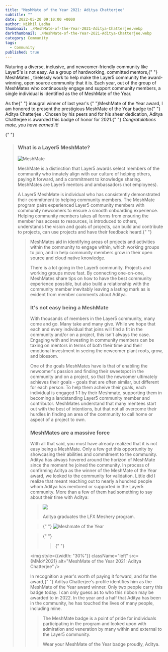 ```yaml
---
title: "MeshMate of the Year 2021: Aditya Chatterjee"
subtitle: ""
date: 2022-05-20 09:10:00 +0000
author: Nikhil Ladha
thumbnail: ./MeshMate-of-the-Year-2021-Aditya-Chatterjee.webp
darkthumbnail: ./MeshMate-of-the-Year-2021-Aditya-Chatterjee.webp
category: Community
tags:
  - Community
published: true
---
```







<BlogWrapper>

<p>
  Nuturing a diverse, inclusive, and newcomer-friendly community like Layer5's
  is not easy. As a group of hardworking, committed mentors,{" "}
  <Link to="/community/meshmates" className="highlight">
    MeshMates
  </Link>
  , tirelessly work to help make the Layer5 community the award-winning, open
  source community that it is. Each year, out of the group of MeshMates who
  continuously engage and support community members, a single individual is
  identified as the of MeshMate of the Year.
</p>

<p>
  As the{" "}
  <Link
    to="/blog/community/meshmate-of-the-year-2020-nikhil-ladha"
    className="highlight"
  >
    inaugral winner of last year's
  </Link>
  {" "}MeshMate of the Year award, I am honored to present the prestigious MeshMate
  of the Year badge to{" "}
  <Link to="/community/members/aditya-chatterjee" className="highlight">
    Aditya Chatterjee
  </Link>
  . Chosen by his peers and for his sheer dedication, Aditya Chatterjee is
  awarded this badge of honor for 2021.{" "}
  <i>Congratulations mate, you have earned it!</i>
</p>

{" "}
<Blockquote
  quote="Aditya was one of the mentees who I guided through the community as the MeshMate, and seeing him grow into a MeshMate and in turn be awarded the MeshMate of the Year award gives me the ultimate level of satisfaction and happiness! His dedication and commitment are commendable and his efforts truly appreciated. In some corner of my mind, I already knew he would be achieving this feat, and finally, the time has come. Many congratulations, Aditya, for achieving this. I wish you more in the future :)"
  person="Nikhil Ladha"
/>

<h3 style={{padding: "2rem 0"}}>What is a Layer5 MeshMate?</h3>

<img src={MeshMate} className="left" alt="MeshMate" />
<p>
  <Link className="highlight" to="/community/meshmates">
    MeshMate
  </Link>
  is a distinction that Layer5 awards select members of the community who innately
  align with our culture of helping others, paying it forward, and a commitment to
  knowledge sharing. MeshMates are Layer5 mentors and ambassadors (not employees).
</p>

<p>
  A Layer5 MeshMate is individual who has consistently demonstrated their
  commitment to helping community members. The MeshMate program pairs
  experienced Layer5 community members with community newcomers to ensure a
  smooth onboarding experience. Helping community members takes all forms from
  ensuring the member has access to resources, is introduced to others,
  understands the vision and goals of projects, can build and contribute to
  projects, can use projects and have their feedback heard.{" "}
  <Blockquote
    className="pull-right"
    style={{position: "relative"}}
    quote="I've known Aditya ever since he joined Layer5. He is an individual that I've watched grow both as a person and as a developer. He just takes things up willingly and gives his 100% no matter how simple or complex it is, which is something that I truly admire about him. It's not a surprise that he is chosen as the MeshMate of the year, considering the amount of impact he has made."
    person="Nithish Karthik"
  />
  MeshMates aid in identifying areas of projects and activities within the community
  to engage within, which working groups to join, and in help community members grow
  in their open source and cloud native knowledge.
</p>

<p>
  There is a lot going in the Layer5 community. Projects and working groups move
  fast. By connecting one-on-one, MeshMates share tips on how to have the best
  community experience possible, but also build a relationship with the
  community member inevitably leaving a lasting mark as is evident from member
  comments about Aditya.
</p>

<h3 style={{padding: "2rem 0"}}>It's not easy being a MeshMate</h3>

<p>
  With thousands of members in the Layer5 community, many come and go. Many take
  and many give. While we hope that each and every individual that joins will
  find a fit in the community and/or on a project, this isn't always the case.
  <BlockquoteAlt
    style={{width: "100%", position: "relative"}}
    quote="Aditya and I joined Layer5 around the same time. In fact, he was the one who introduced me to the community and has helped me every step of the way since then. It's incredible to see how much you've grown in your time here. There isn't a single part of our projects that you haven't contributed to. Your dedication and effort are truly inspiring. Congratulations! You definitely deserve this honor and more!"
    person="Debopriya Bhattacharjee"
  />
  Engaging with and investing in community members can be taxing on mentors in
  terms of both their time and their emotional investment in seeing the newcomer
  plant roots, grow, and blossom.
</p>

<p>
  One of the goals MeshMates have is that of enabling the newcomer's passion and
  finding their sweetspot in the community and on a project, so that the
  newcomer ultimately achieves their goals - goals that are often similar, but
  different for each person. To help them acheive their goals, each individual
  is engaged 1:1 by their Meshmate, supporting them in becoming a landstanding
  Layer5 community member and contributor. MeshMates understand that many
  mentees start out with the best of intentions, but that not all overcome their
  hurdles in finding an area of the community to call home or aspect of a
  project to own.
</p>

<BlockquoteAlt
  className="pull-left"
  quote="Meshmate Aditya is helpful in every kind and the one who should be looked after for the ideal meshmate characteristics. He has promised  Pizzas to each of his friends in Layer5 for this day that has come. Ideal."
  person="Abhishek Kumar"
/>

<BlockquoteAlt
  className="pull-left"
  quote="Aditya is one of the coolest and smartest person in the community. I'm hoping we meet in person very soon."
  person="Piyush Singariya"
/>

<BlockquoteAlt
  className="pull-left"
  quote="Even as a quiet observer, it is obvious to me that Aditya is diligent and persuasive, positive-minded, and always looking to improve."
  person="Mrittika Ganguli"
/>

<h3 style={{padding: "2rem 0"}}>MeshMates are a massive force</h3>
<p>
  With all that said, you must have already realized that it is not easy being a
  MeshMate. Only a few get this opportunity by showcasing their abilities and
  commitment to the community. Aditya has always hovered around the horizon of
  MeshMate since the moment he joined the community. In process of confirming
  Aditya as the winner of the MeshMate of the Year award, we looked to the
  community for validation. Little did I realize that meant reaching out to
  nearly a hundred people whom Aditya has mentored or supported in the Layer5
  community. More than a few of them had something to say about their time with
  Aditya:
</p>

<div className="responsive-blog">
  <Blockquote
    quote="Meshmate Aditiya is a very hardworking and very talented individual. His efforts are highly inspirational to all the newcomers in the Layer5 community. He is always ready to help others in the community and always considers others' feedback and suggestions. Many congratulations Aditya for this, and wishing him more in the future :)"
    person="Abhijay Jain"
  />

<div style={{display: "flex", flexWrap: "wrap", flexDirection: "row", float: "right", width: "40%"}}>
  <img src={graduateLFX} className="image-right" style={{width: "100%"}} />
  <p style={{color: "#666", fontStyle: "italic"}}>
    Aditya graduates the LFX Meshery program.
  </p>
</div>

</div>
<div className="responsive-blog">

<Blockquote
  quote="Meshmate Aditya is a cool, hardworking, and entertaining person :) . Always ready to help others."
  person="Axit Patel"
/>

  <Blockquote
    quote="Aditya was a great help when I was finding my feet in Layer5. He is always ready to help."
    person="Oluwabamikemi Kayode"
  />
</div>

<div className="responsive-blog">
  <Blockquote
    quote="Aditya’s suggestions on PRs are always helpful. My first PR in the Layer5 project was able to merge because Aditya suggested a CSS trick to improve responsiveness."
    person="Pranav Singh"
  />

<Blockquote
  quote="I was the first meshtee to get help from Aditya. : ) on the same day he was nominated meshmate. He helped me set up my local dev environment and did so with timely communication."
  person="Sekiranda Hamza"
/>

  <Blockquote
    quote="Aditya has been a great help to me since the beginning of my journey in Layer5. His suggestions are always helpful. I really like his willingness to help."
    person="Uzair Shaikh"
  />
  
</div>

<div className="responsive-blog">
  <Blockquote
    quote="The great thing about Aditya is that he is always ready to help the community with great ideas and suggestions. It's a delight to work together."
    person="Gaurav Chadha"
  />

{" "}
<img className="meshmate-img" src={MMOYAditya} alt="Meshmate of the Year" />

  <Blockquote
    quote="Aditya is a very talented and amazing individual to work with. He is always ready to help others."
    person="Nikhil Sharma" />
</div>

<div className="responsive-blog">
  <Blockquote
    quote="Aditya has been helpful from the very beginning, I started to contribute to the Layer5 community. His suggestions and tips to solve any issue always worked and it certainly made me amazed at how quickly he would find a solution. I wish him all the best."
    person="Aaditya Narayan Subedy"
  />

{" "}
<Blockquote
  quote="Aditya is hardworking, consistent, and always ready to lend a helping hand with no problem."
  person="Ashish Tiwari"
/>

{" "}
<Blockquote
  quote="You made great contributions to the community. Your passion and efforts are extremely inspirational. Congratulations Mate! You truly deserve this. PS: Your Github streak speaks louder than my words can xD.."
  person="Chinmay Mehta"
/>

  <Blockquote
    quote="Aditya is a great guy, kind, and always ready to help others. He was the one who helped me in starting contributing to Layer5"
    person="Yash Kamboj"
  />
</div>

<img
  style={{width: "30%"}}
  className="left"
  src={MMoY2021}
  alt="MeshMate of the Year 2021: Aditya Chatterjee"
/>
<p>
  In recognition a year's worth of paying it forward, and for the award,{" "}
  <Link to="/community/members/aditya-chatterjee">Aditya Chatterjee</Link>'s
  profile identifies him as the MeshMate of the Year award winner. Only two
  people carry this badge today. I can only guess as to who this ribbon may be
  awarded to in 2022. In the year and a half that Aditya has been in the
  community, he has touched the lives of many people, including mine.
</p>
<Blockquote
  quote="MeshMate Aditya gives of his time willingly and freely, consistently exceeding my expectations with steadfast dedication to his role as a steward of the Layer5 community. More couldn’t be asked of any MeshMate."
  person="Lee Calcote"
/>

<p>
  The MeshMate badge is a point of pride for individuals participating in the
  program and looked upon with admiration and veneration by many within and
  external to the Layer5 community.
</p>

<p style={{textAlign: "center"}}>
  Wear your MeshMate of the Year badge proudly, Aditya.
</p>

</BlogWrapper>

